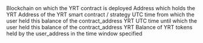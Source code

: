 <ParamField path="blockchain">
Blockchain on which the YRT contract is deployed
</ParamField>
<ParamField path="user_address">
Address which holds the YRT
</ParamField>
<ParamField path="contract_address">
Address of the YRT smart contract / strategy
</ParamField>
<ParamField path="from_time">
UTC time from which the user held this balance of the contract_address YRT
</ParamField>
<ParamField path="to_time">
UTC time until which the user held this balance of the contract_address YRT
</ParamField>
<ParamField path="yrt_balance">
Balance of YRT tokens held by the user_address in the time window specified
</ParamField>
